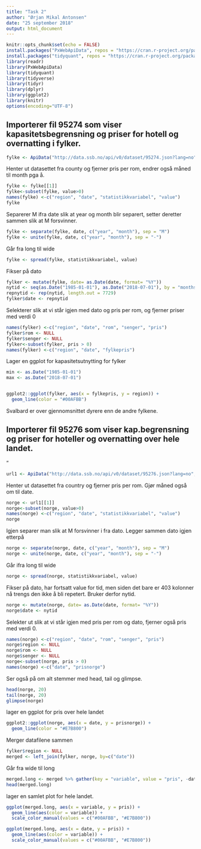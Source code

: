 ```yaml
---
title: "Task 2"
author: "Ørjan Mikal Antonsen"
date: "25 september 2018"
output: html_document
---
```


```r
knitr::opts_chunk$set(echo = FALSE)
install.packages("PxWebApiData", repos = "https://cran.r-project.org/package=PxWebApiData")
install.packages("tidyquant", repos = "https://cran.r-project.org/package=tidyquant")
library(readr)
library(PxWebApiData)
library(tidyquant)
library(tidyverse)
library(tidyr)
library(dplyr)
library(ggplot2)
library(knitr)
options(encoding="UTF-8")
```

## Importerer fil 95274 som viser kapasitetsbegrensning og priser for hotell og overnatting i fylker.

```r
fylke <- ApiData("http://data.ssb.no/api/v0/dataset/95274.json?lang=no", getDataByGET = TRUE, col_types = cols(`måned` = col_date(format = "%Y%m")))
```

Henter ut datasettet fra county og fjerner pris per rom, endrer også måned til month pga å.

```r
fylke <- fylke[[1]]
fylke<-subset(fylke, value>0)
names(fylke) <-c("region", "date", "statistikkvariabel", "value")
fylke
```

Separerer M ifra date slik at year og month blir separert, setter deretter sammen slik at M forsvinner.
```r
fylke <- separate(fylke, date, c("year", "month"), sep = "M")
fylke <- unite(fylke, date, c("year", "month"), sep = "-")
```

Går fra long til wide
```r
fylke <- spread(fylke, statistikkvariabel, value)
```


Fikser på dato
```r
fylker <- mutate(fylke, date= as.Date(date, format= "%Y"))
nytid <- seq(as.Date("1985-01-01"), as.Date("2018-07-01"), by = "months")
repnytid <- rep(nytid, length.out = 7729)
fylker$date <- repnytid
```

Selekterer slik at vi står igjen med dato og pris per rom, og fjerner priser med verdi 0
```r
names(fylker) <-c("region", "date", "rom", "senger", "pris")
fylker$rom <- NULL 
fylker$senger <- NULL
fylker<-subset(fylker, pris > 0)
names(fylker) <-c("region", "date", "fylkepris")
```

Lager en ggplot for kapasitetsutnytting for fylker
```r
min <- as.Date("1985-01-01")
max <- as.Date("2018-07-01")


ggplot2::ggplot(fylker, aes(x = fylkepris, y = region)) +
  geom_line(color = "#00AFBB")
```
Svalbard er over gjennomsnittet dyrere enn de andre fylkene.

## Importerer fil 95276 som viser kap.begrensning og priser for hoteller og overnatting over hele landet.
"
```r
url1 <- ApiData("http://data.ssb.no/api/v0/dataset/95276.json?lang=no", getDataByGET = TRUE)
```

Henter ut datasettet fra country og fjerner pris per rom. Gjør måned også om til date.
```r
norge <- url1[[1]]
norge<-subset(norge, value>0)
names(norge) <-c("region", "date", "statistikkvariabel", "value")
norge
```

Igjen separer man slik at M forsvinner i fra dato. Legger sammen dato igjen etterpå
```r
norge <- separate(norge, date, c("year", "month"), sep = "M")
norge <- unite(norge, date, c("year", "month"), sep = "-")
```

Går ifra long til wide
```r
norge <- spread(norge, statistikkvariabel, value)
```

Fikser på dato, har fortsatt value for tid, men siden det bare er 403 kolonner nå trengs den ikke å bli repetert. Bruker derfor nytid.
```r
norge <- mutate(norge, date= as.Date(date, format= "%Y"))
norge$date <- nytid
```

Selekter ut slik at vi står igjen med pris per rom og dato, fjerner også pris med verdi 0.
```r
names(norge) <-c("region", "date", "rom", "senger", "pris")
norge$region <- NULL
norge$rom <- NULL
norge$senger <- NULL
norge<-subset(norge, pris > 0)
names(norge) <-c("date", "prisnorge")
```

Ser også på om alt stemmer med head, tail og glimpse. 
```r
head(norge, 20)
tail(norge, 20)
glimpse(norge)
```

lager en ggplot for pris over hele landet
```r
ggplot2::ggplot(norge, aes(x = date, y = prisnorge)) +
  geom_line(color = "#E7B800")
```


Merger datafilene sammen
```r
fylker$region <- NULL 
merged <- left_join(fylker, norge, by=c("date"))
```

Går fra wide til long
```r
merged.long <- merged %>% gather(key = "variable", value = "pris", -date)
head(merged.long)
```

lager en samlet plot for hele landet.
```r
ggplot(merged.long, aes(x = variable, y = pris)) + 
  geom_line(aes(color = variable)) +
  scale_color_manual(values = c("#00AFBB", "#E7B800"))
```



```r
ggplot(merged.long, aes(x = date, y = pris)) + 
  geom_line(aes(color = variable)) +
  scale_color_manual(values = c("#00AFBB", "#E7B800"))
```

